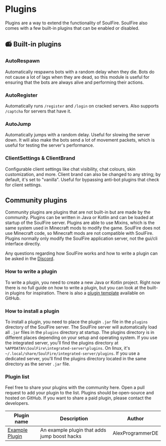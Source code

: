 # Plugins

Plugins are a way to extend the functionality of SoulFire.
SoulFire also comes with a few built-in plugins that can be enabled or disabled.

## 📻 Built-in plugins

### AutoRespawn

Automatically respawns bots with a random delay when they die.
Bots do not cause a lot of lags when they are dead, so this module is useful for ensuring
that the bots are always alive and performing their actions.

### AutoRegister

Automatically runs `/register` and `/login` on cracked servers.
Also supports `/captcha` for servers that have it.

### AutoJump

Automatically jumps with a random delay.
Useful for slowing the server down.
It will also make the bots send a lot of movement packets,
which is useful for testing the server's performance.

### ClientSettings & ClientBrand

Configurable client settings like chat visibility, chat colours, skin customization, and more.
Client brand can also be changed to any string; by default, it's set to "vanilla".
Useful for bypassing anti-bot plugins that check for client settings.

## Community plugins

Community plugins are plugins that are not built-in but are made by the community.
Plugins can be written in Java or Kotlin and can be loaded at startup of the SoulFire server.
Plugins are able to use Mixins, which is the same system used in Minecraft mods to modify the game.
SoulFire does not use Minecraft code, so Minecraft mods are not compatible with SoulFire.
Plugins normally only modify the SoulFire application server, not the gui/cli interface directly.

Any questions regarding how SoulFire works and how to write a plugin can be asked in the [Discord](/discord).

### How to write a plugin

To write a plugin, you need to create a new Java or Kotlin project.
Right now there is no full guide on how to write a plugin, but you can look at the built-in plugins for inspiration.
There is also a [plugin template](https://github.com/AlexProgrammerDE/SoulFirePluginExample) available on GitHub.

### How to install a plugin

To install a plugin, you need to place the plugin `.jar` file in the `plugins` directory of the SoulFire server.
The SoulFire server will automatically load all `.jar` files in the `plugins` directory at startup.
The plugins directory is in different places depending on your setup and operating system.
If you use the integrated server, you'll find the plugins directory at `%APPDATA%\SoulFire\integrated-server\plugins`.
On linux, it's `~/.local/share/SoulFire/integrated-server/plugins`.
If you use a dedicated server,
you'll find the plugins directory located in the same directory as the server `.jar` file.

### Plugin list

Feel free to share your plugins with the community here.
Open a pull request to add your plugin to the list.
Plugins should be open-source and hosted on GitHub.
If you want to share a paid plugin, please contact the developers.

| Plugin name                                                                 | Description                                  | Author           |
|-----------------------------------------------------------------------------|----------------------------------------------|------------------|
| [Example Plugin](https://github.com/AlexProgrammerDE/SoulFirePluginExample) | An example plugin that adds jump boost hacks | AlexProgrammerDE |
